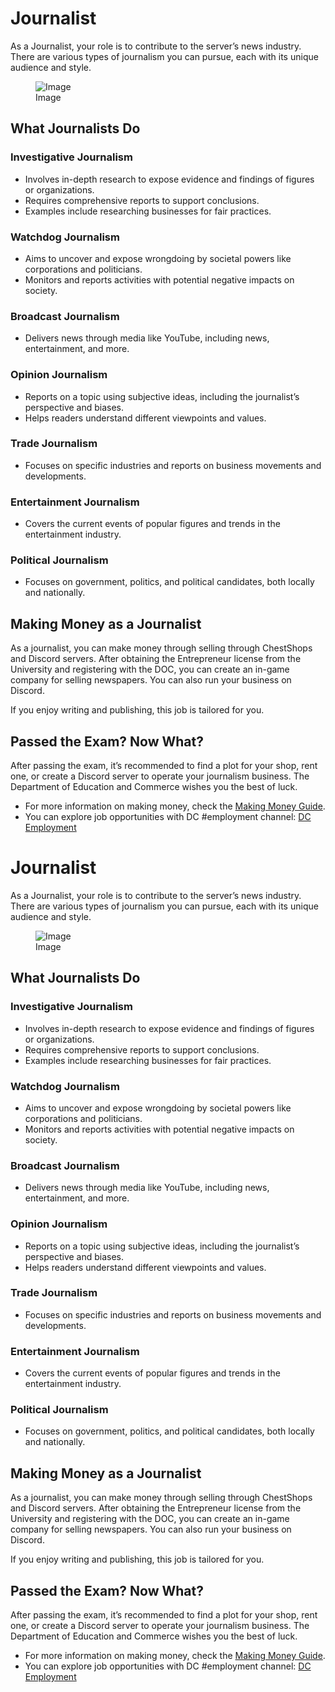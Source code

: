 <span id="journalist"></span>
= Journalist =

As a Journalist, your role is to contribute to the server’s news industry. There are various types of journalism you can pursue, each with its unique audience and style.

<div class="figure">

[[File:https://cdn.discordapp.com/attachments/838356841217916989/1165973304323096638/2023-10-23_22.21.23.png?ex=6548cc42&is=65365742&hm=dfad41b8583da3a19f6852d8d1ccb263bb8cb0644e273bf093b1453e8f09b874&|Image]]

</div>
<span id="what-journalists-do"></span>
== What Journalists Do ==

<span id="investigative-journalism"></span>
=== Investigative Journalism ===

* Involves in-depth research to expose evidence and findings of figures or organizations.
* Requires comprehensive reports to support conclusions.
* Examples include researching businesses for fair practices.

<span id="watchdog-journalism"></span>
=== Watchdog Journalism ===

* Aims to uncover and expose wrongdoing by societal powers like corporations and politicians.
* Monitors and reports activities with potential negative impacts on society.

<span id="broadcast-journalism"></span>
=== Broadcast Journalism ===

* Delivers news through media like YouTube, including news, entertainment, and more.

<span id="opinion-journalism"></span>
=== Opinion Journalism ===

* Reports on a topic using subjective ideas, including the journalist’s perspective and biases.
* Helps readers understand different viewpoints and values.

<span id="trade-journalism"></span>
=== Trade Journalism ===

* Focuses on specific industries and reports on business movements and developments.

<span id="entertainment-journalism"></span>
=== Entertainment Journalism ===

* Covers the current events of popular figures and trends in the entertainment industry.

<span id="political-journalism"></span>
=== Political Journalism ===

* Focuses on government, politics, and political candidates, both locally and nationally.

<span id="making-money-as-a-journalist"></span>
== Making Money as a Journalist ==

As a journalist, you can make money through selling through ChestShops and Discord servers. After obtaining the Entrepreneur license from the University and registering with the DOC, you can create an in-game company for selling newspapers. You can also run your business on Discord.

If you enjoy writing and publishing, this job is tailored for you.

<span id="passed-the-exam-now-what"></span>
== Passed the Exam? Now What? ==

After passing the exam, it’s recommended to find a plot for your shop, rent one, or create a Discord server to operate your journalism business. The Department of Education and Commerce wishes you the best of luck.

* For more information on making money, check the [https://wiki.democracycraft.net/government/money/ Making Money Guide].
* You can explore job opportunities with DC #employment channel: [https://discord.gg/democracy DC Employment]

<span id="journalist-1"></span>
= Journalist =

As a Journalist, your role is to contribute to the server’s news industry. There are various types of journalism you can pursue, each with its unique audience and style.

<div class="figure">

[[File:https://cdn.discordapp.com/attachments/838356841217916989/1165973304323096638/2023-10-23_22.21.23.png?ex=6548cc42&is=65365742&hm=dfad41b8583da3a19f6852d8d1ccb263bb8cb0644e273bf093b1453e8f09b874&|Image]]

</div>
<span id="what-journalists-do-1"></span>
== What Journalists Do ==

<span id="investigative-journalism-1"></span>
=== Investigative Journalism ===

* Involves in-depth research to expose evidence and findings of figures or organizations.
* Requires comprehensive reports to support conclusions.
* Examples include researching businesses for fair practices.

<span id="watchdog-journalism-1"></span>
=== Watchdog Journalism ===

* Aims to uncover and expose wrongdoing by societal powers like corporations and politicians.
* Monitors and reports activities with potential negative impacts on society.

<span id="broadcast-journalism-1"></span>
=== Broadcast Journalism ===

* Delivers news through media like YouTube, including news, entertainment, and more.

<span id="opinion-journalism-1"></span>
=== Opinion Journalism ===

* Reports on a topic using subjective ideas, including the journalist’s perspective and biases.
* Helps readers understand different viewpoints and values.

<span id="trade-journalism-1"></span>
=== Trade Journalism ===

* Focuses on specific industries and reports on business movements and developments.

<span id="entertainment-journalism-1"></span>
=== Entertainment Journalism ===

* Covers the current events of popular figures and trends in the entertainment industry.

<span id="political-journalism-1"></span>
=== Political Journalism ===

* Focuses on government, politics, and political candidates, both locally and nationally.

<span id="making-money-as-a-journalist-1"></span>
== Making Money as a Journalist ==

As a journalist, you can make money through selling through ChestShops and Discord servers. After obtaining the Entrepreneur license from the University and registering with the DOC, you can create an in-game company for selling newspapers. You can also run your business on Discord.

If you enjoy writing and publishing, this job is tailored for you.

<span id="passed-the-exam-now-what-1"></span>
== Passed the Exam? Now What? ==

After passing the exam, it’s recommended to find a plot for your shop, rent one, or create a Discord server to operate your journalism business. The Department of Education and Commerce wishes you the best of luck.

* For more information on making money, check the [https://wiki.democracycraft.net/government/money/ Making Money Guide].
* You can explore job opportunities with DC #employment channel: [https://discord.gg/democracy DC Employment]
